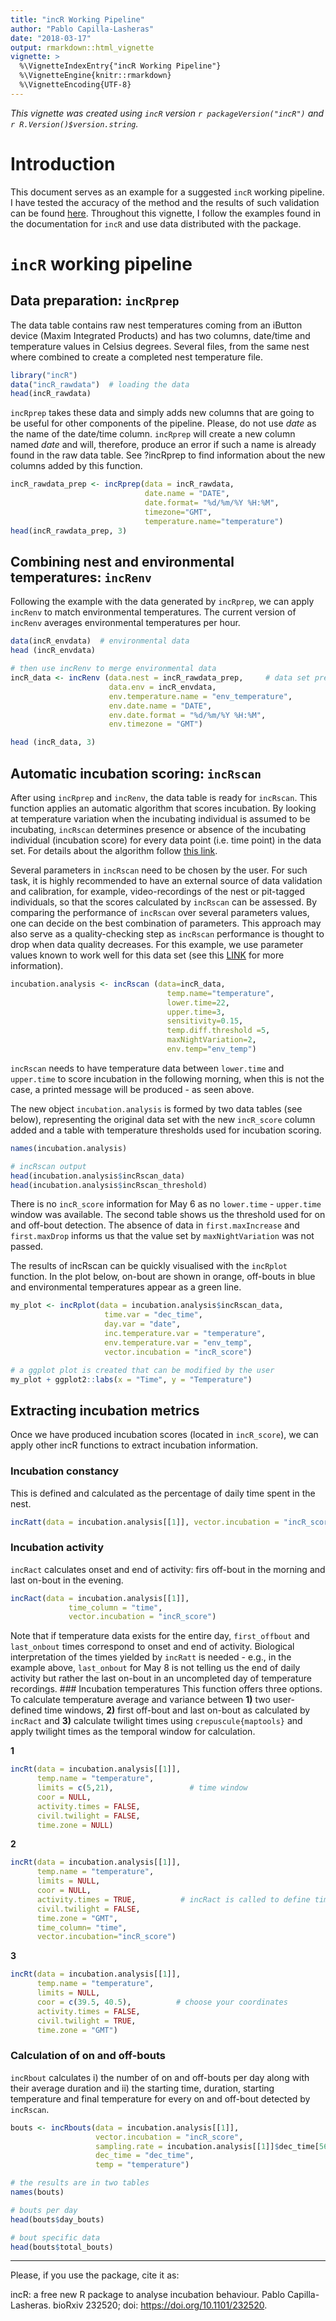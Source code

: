---
title: "incR Working Pipeline"
author: "Pablo Capilla-Lasheras"
date: "2018-03-17"
output: rmarkdown::html_vignette
vignette: >
  %\VignetteIndexEntry{"incR Working Pipeline"}
  %\VignetteEngine{knitr::rmarkdown}
  %\VignetteEncoding{UTF-8}
---

*This vignette was created using `incR` version `r packageVersion("incR")` and 
`r R.Version()$version.string`.*


# Introduction
This document serves as an example for a suggested `incR` working pipeline. I have tested the
accuracy of the method and the results of such validation can be found [here](https://www.biorxiv.org/content/early/2017/12/12/232520). Throughout this vignette, I follow the examples found in the documentation for `incR` and use data distributed with the package.


# `incR` working pipeline

## Data preparation: `incRprep`
The data table contains raw nest temperatures coming from an iButton device (Maxim Integrated Products) and has two 
columns, date/time and temperature values in Celsius degrees. Several files, from the same nest
where combined to create a completed nest temperature file.
```{r eval = TRUE}
library("incR")
data("incR_rawdata")  # loading the data
head(incR_rawdata)
```
`incRprep` takes these data and simply adds new columns that are going to be useful for
other components of the pipeline. Please, do not use *date* as the name of the date/time 
column. `incRprep` will create a new column named *date* and will, therefore, produce an
error if such a name is already found in the raw data table. See ?incRprep to find information 
about the new columns added by this function.
```{r eval = TRUE}
incR_rawdata_prep <- incRprep(data = incR_rawdata,
                              date.name = "DATE",
                              date.format= "%d/%m/%Y %H:%M",
                              timezone="GMT",
                              temperature.name="temperature")
head(incR_rawdata_prep, 3)
```

## Combining nest and environmental temperatures: `incRenv`
Following the example with the data generated by `incRprep`, we can apply `incRenv` to
match environmental temperatures. The current version of `incRenv` averages environmental
temperatures per hour.
```{r eval = TRUE}
data(incR_envdata)  # environmental data
head (incR_envdata)

# then use incRenv to merge environmental data
incR_data <- incRenv (data.nest = incR_rawdata_prep,     # data set prepared by incRprep
                      data.env = incR_envdata, 
                      env.temperature.name = "env_temperature", 
                      env.date.name = "DATE", 
                      env.date.format = "%d/%m/%Y %H:%M", 
                      env.timezone = "GMT")

head (incR_data, 3)
```
 
## Automatic incubation scoring: `incRscan`
After using `incRprep` and `incRenv`, the data table is ready for `incRscan`. This function
applies an automatic algorithm that scores incubation. By looking at temperature variation
when the incubating individual is assumed to be incubating, `incRscan` determines presence
or absence of the incubating individual (incubation score) for every data point (i.e. time point) in the data set. For details about the algorithm follow 
[this link](https://www.biorxiv.org/content/early/2017/12/12/232520).


Several parameters in `incRscan` need to be chosen by the user. For such task, it is
highly recommended to have an external source of data validation and calibration, 
for example, video-recordings of the nest or pit-tagged individuals, so that the 
scores calculated by `incRscan` can be assessed. By comparing the performance of `incRscan` 
over several parameters values, one can decide on the best combination of parameters. 
This approach may also serve as a quality-checking step as `incRscan` performance is thought
to drop when data quality decreases. For this example, we use parameter values known to work well
for this data set (see this [LINK](https://www.biorxiv.org/content/early/2017/12/12/232520)
for more information).
```{r}
incubation.analysis <- incRscan (data=incR_data, 
                                   temp.name="temperature",
                                   lower.time=22,
                                   upper.time=3,
                                   sensitivity=0.15,
                                   temp.diff.threshold =5,
                                   maxNightVariation=2,
                                   env.temp="env_temp")
```
`incRscan` needs to have temperature data between `lower.time` and `upper.time` to score
incubation in the following morning, when this is not the case, a printed message 
will be produced - as seen above.


The new object `incubation.analysis` is formed by two data tables (see below), 
representing the original data set with the new `incR_score` column added and a table 
with temperature thresholds used for incubation scoring.
```{r}
names(incubation.analysis)

# incRscan output
head(incubation.analysis$incRscan_data)
head(incubation.analysis$incRscan_threshold)
```
There is no `incR_score` information for May 6 as no `lower.time` - `upper.time` window was 
available. The second table shows us the threshold used for on and off-bout detection. 
The absence of data in `first.maxIncrease` and `first.maxDrop` informs us that the
value set by `maxNightVariation` was not passed. 

The results of incRscan can be quickly visualised with the `incRplot` function. In the plot below, 
on-bout are shown in orange, off-bouts in blue and environmental temperatures appear as a 
green line.
```{r}
my_plot <- incRplot(data = incubation.analysis$incRscan_data,
                     time.var = "dec_time", 
                     day.var = "date", 
                     inc.temperature.var = "temperature", 
                     env.temperature.var = "env_temp",
                     vector.incubation = "incR_score")

# a ggplot plot is created that can be modified by the user
my_plot + ggplot2::labs(x = "Time", y = "Temperature")
```
## Extracting incubation metrics
Once we have produced incubation scores (located in `incR_score`), we can apply other 
incR functions to extract incubation information.


### Incubation constancy
This is defined and calculated as the percentage of daily time spent in the nest.
```{r}
incRatt(data = incubation.analysis[[1]], vector.incubation = "incR_score")
```
### Incubation activity
`incRact` calculates onset and end of activity: firs off-bout in the morning and last on-bout in the evening.
```{r}
incRact(data = incubation.analysis[[1]],
             time_column = "time",
             vector.incubation = "incR_score")
```
Note that if temperature data exists for the entire day, `first_offbout` and `last_onbout`
times correspond to onset and end of activity. Biological interpretation of the times yielded 
by `incRatt` is needed - e.g., in the example above, `last_onbout` for May 8 is not
telling us the end of daily activity but rather the last on-bout in an uncompleted day of
temperature recordings.
### Incubation temperatures
This function offers three options. To calculate temperature average and variance between **1)**
two user-defined time windows, **2)** first off-bout and last on-bout as 
calculated by `incRact` and **3)** calculate twilight times using `crepuscule{maptools}`
and apply twilight times as the temporal window for calculation.

**1**
```{r eval = TRUE}
incRt(data = incubation.analysis[[1]], 
      temp.name = "temperature", 
      limits = c(5,21),                 # time window
      coor = NULL, 
      activity.times = FALSE, 
      civil.twilight = FALSE, 
      time.zone = NULL)              
```
**2**
```{r eval = TRUE}
incRt(data = incubation.analysis[[1]], 
      temp.name = "temperature", 
      limits = NULL,                 
      coor = NULL, 
      activity.times = TRUE,          # incRact is called to define time window
      civil.twilight = FALSE, 
      time.zone = "GMT",
      time_column= "time",
      vector.incubation="incR_score")              
```
**3**
```{r eval = TRUE}
incRt(data = incubation.analysis[[1]], 
      temp.name = "temperature", 
      limits = NULL,                 
      coor = c(39.5, 40.5),          # choose your coordinates
      activity.times = FALSE, 
      civil.twilight = TRUE, 
      time.zone = "GMT")
```
### Calculation of on and off-bouts
`incRbout` calculates i) the number of on and off-bouts per day along with their 
average duration and ii) the starting time, duration, starting temperature and final temperature
for every on and off-bout detected by `incRscan`.
```{r eval = TRUE}
bouts <- incRbouts(data = incubation.analysis[[1]], 
                   vector.incubation = "incR_score",
                   sampling.rate = incubation.analysis[[1]]$dec_time[56] - incubation.analysis[[1]]$dec_time[55],   # sampling interval
                   dec_time = "dec_time",
                   temp = "temperature")

# the results are in two tables
names(bouts)

# bouts per day
head(bouts$day_bouts)

# bout specific data
head(bouts$total_bouts)
```

*****

Please, if you use the package, cite it as: 


incR: a free new R package to analyse incubation behaviour.
Pablo Capilla-Lasheras.
bioRxiv 232520; doi: [https://doi.org/10.1101/232520](https://doi.org/10.1101/232520).
